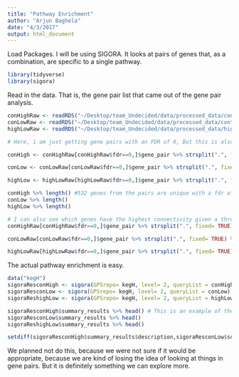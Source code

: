 ```yaml
---
title: "Pathway Enrichment"
author: "Arjun Baghela"
date: "4/3/2017"
output: html_document
---
```


Load Packages. I will be using SIGORA. It looks at pairs of genes that, as a combination, are specific to a single pathway. 
```r
library(tidyverse)
library(sigora)
```

Read in the data. That is, the gene pair list that came out of the gene pair analysis. 
```r
conHighRaw <- readRDS("~/Desktop/team_Undecided/data/processed_data/controlHighResults.rds")
conLowRaw <- readRDS("~/Desktop/team_Undecided/data/processed_data/controlLowResults.rds")
highLowRaw <- readRDS("~/Desktop/team_Undecided/data/processed_data/highLowResults.rds")

# Here, i am just getting gene pairs with an FDR of 0, But this is also arbtirary. 

conHigh <- conHighRaw[conHighRaw$fdr==0,]$gene_pair %>% strsplit(".", fixed= TRUE) %>% unlist() %>% unique()

conLow <- conLowRaw[conLowRaw$fdr==0,]$gene_pair %>% strsplit(".", fixed= TRUE) %>% unlist() %>% unique()

highLow <- highLowRaw[highLowRaw$fdr==0,]$gene_pair %>% strsplit(".", fixed= TRUE) %>% unlist() %>% unique()

conHigh %>% length() #532 genes from the pairs are unique with a fdr of 0. This is interesting, considering there were only 571 genes put into the diff network. 
conLow %>% length()
highLow %>% length()

# I can also see which genes have the highest connectivity given a threshold 
conHighRaw[conHighRaw$fdr==0,]$gene_pair %>% strsplit(".", fixed= TRUE) %>% unlist() %>% table() %>% sort() %>% tail(10)

conLowRaw[conLowRaw$fdr==0,]$gene_pair %>% strsplit(".", fixed= TRUE) %>% unlist() %>% table() %>% sort() %>% tail(10)

highLowRaw[highLowRaw$fdr==0,]$gene_pair %>% strsplit(".", fixed= TRUE) %>% unlist() %>% table() %>% sort() %>% tail(10)
```

The actual pathway enrichment is easy. 
```r
data("kegH")
sigoraResconHigh <- sigora(GPSrepo= kegH, level= 2, queryList = conHigh)
sigoraResconLow <- sigora(GPSrepo= kegH, level= 2, queryList = conLow)
sigoraReshighLow <- sigora(GPSrepo= kegH, level= 2, queryList = highLow)

sigoraResconHigh$summary_results %>% head() # This is an example of the output
sigoraResconLow$summary_results %>% head()
sigoraReshighLow$summary_results %>% head()

setdiff(sigoraResconHigh$summary_results$description,sigoraResconLow$summary_results$description) # This is a way to see differences in pathway enrichment. 
```

We planned not do this, because we were not sure if it would be appropriate, because we are kind of losing the idea of looking at things in gene pairs. But it is definitely something we can explore more. 
